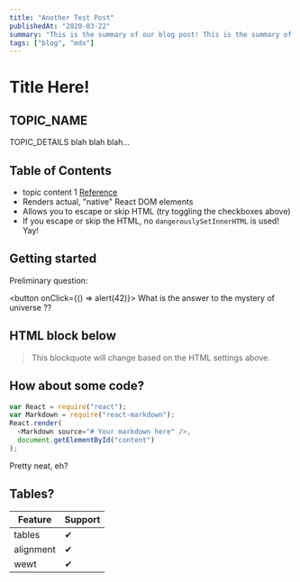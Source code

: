 ```yaml
---
title: "Another Test Post"
publishedAt: "2020-03-22"
summary: "This is the summary of our blog post! This is the summary of our blog post! This is the summary of our blog post!"
tags: ["blog", "mdx"]
---
```


# Title Here!

## TOPIC_NAME

TOPIC_DETAILS
blah blah blah...

## Table of Contents

- topic content 1 [Reference](http://dibya.org)
- Renders actual, "native" React DOM elements
- Allows you to escape or skip HTML (try toggling the checkboxes above)
- If you escape or skip the HTML, no `dangerouslySetInnerHTML` is used! Yay!

## Getting started

Preliminary question:

<button onClick={() => alert(42)}>
  What is the answer to the mystery of universe ??
</button>

## HTML block below

<blockquote>
  This blockquote will change based on the HTML settings above.
</blockquote>

## How about some code?

```js
var React = require("react");
var Markdown = require("react-markdown");
React.render(
  <Markdown source="# Your markdown here" />,
  document.getElementById("content")
);
```

Pretty neat, eh?

## Tables?

| Feature   | Support |
| --------- | ------- |
| tables    | ✔       |
| alignment | ✔       |
| wewt      | ✔       |
